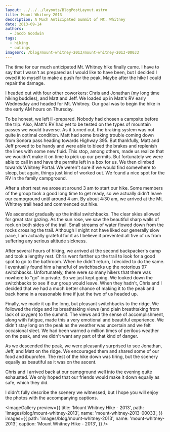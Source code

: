 ```yaml
---
layout: ../../../layouts/BlogPostLayout.astro
title: Mount Whitney 2013
description: A Much Anticipated Summit of Mt. Whitney
date: 2013-09-14
authors:
  - Jacob Goodwin
tags:
  - hiking
  - outings
imageSrc: /blog/mount-whitney-2013/mount-whitney-2013-00033
---
```



The time for our much anticipated Mt. Whitney hike finally came. I have to say that I wasn't as prepared as I would like to have been, but I decided I owed it to myself to make a push for the peak. Maybe after the hike I could repair the damage.

I headed out with four other coworkers: Chris and Jonathan (my long time hiking buddies), and Matt and Jeff. We loaded up in Matt's RV early Wednesday and headed for Mt. Whitney. Our goal was to begin the hike in the early AM hours on Thursday.

To be honest, we left ill-prepared. Nobody had chosen a campsite before the trip. Also, Matt's RV had yet to be tested on the types of mountain passes we would traverse. As it turned out, the braking system was not quite in optimal condition. Matt had some braking trouble coming down from Sonora pass heading towards Highway 395. But thankfully, Matt and Jeff proved to be handy and were able to bleed the brakes and replenish the lines with some new fluid. This stop, among others, made us realize that we wouldn't make it on time to pick up our permits. But fortunately we were able to call in and have the permits left in a box for us. We then climbed towards Whitney Portal. We weren't sure if we would find somewhere to sleep, but again, things just kind of worked out. We found a nice spot for the RV in the family campground.

After a short rest we arose at around 3 am to start our hike. Some members of the group took a good long time to get ready, so we actually didn't leave our campground until around 4 am. By about 4:30 am, we arrived at the Mt. Whitney trail head and commenced out hike.

We ascended gradually up the initial switchbacks. The clear skies allowed for great star gazing. As the sun rose, we saw the beautiful sharp walls of rock on both sides of the trail. Small streams of water flowed down from the rocks crossing the trail. Although I might not have liked our generally slow pace, I am actually grateful for it as I believe it prevented all five of us from suffering any serious altitude sickness.

After several hours of hiking, we arrived at the second backpacker's camp and took a lengthy rest. Chris went farther up the trail to look for a good spot to go to the bathroom. When he didn't return, I decided to do the same. I eventually found him a handful of switchbacks up the notorious 97 switchbacks. Unfortunately, there were so many hikers that there was nowhere to "go" in private. So we just kept going. We looked down the switchbacks to see if our group would leave. When they hadn't, Chris and I decided that we had a much better chance of making it to the peak and back home in a reasonable time if just the two of us headed up.

Finally, we made it up the long, but pleasant switchbacks to the ridge. We followed the ridge and its breathtaking views (and plain breathtaking from lack of oxygen) to the summit. The views and the sense of accomplishment, along with fatigue, made this a very emotional and beautiful experience. We didn't stay long on the peak as the weather was uncertain and we felt occasional sleet. We had been warned a million times of perilous weather on the peak, and we didn't want any part of that kind of danger.

As we descended the peak, we were pleasantly surprised to see Jonathan, Jeff, and Matt on the ridge. We encouraged them and shared some of our food and ibuprofen. The rest of the hike down was tiring, but the scenery equally as beautiful as it was on the ascent.

Chris and I arrived back at our campground well into the evening quite exhausted. We only hoped that our friends would make it down equally as safe, which they did.

I didn't fully describe the scenery we witnessed, but I hope you will enjoy the photos with the accompanying captions.

<ImageGallery
  preview={{
    title: 'Mount Whitney Hike - 2013',
    path: 'images/blog/mount-whitney-2013',
    name: 'mount-whitney-2013-00033',
  }}
  images={{
    path: 'images/blog/mount-whitney-2013',
    name: 'mount-whitney-2013',
    caption: 'Mount Whitney Hike - 2013',
  }}
/>
